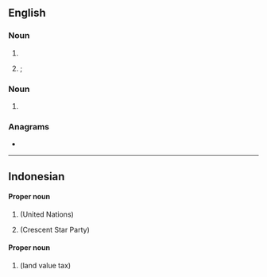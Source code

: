 ==English==

===Noun===
{{en-noun|~}}

# {{initialism of|en|polybrominated biphenyl}}
# {{lb|en|aviation}} {{initialism of|en|[[passenger]] [[boarding]] [[bridge]]}}; {{synonym of|en|jet bridge}}

===Noun===
{{en-proper noun}}

# {{initialism of|en|{{w|Provider Backbone Bridges}}}}

===Anagrams===
* {{anagrams|en|a=bbp|BBP|BPB}}

----

==Indonesian==

====Proper noun====
{{id-proper noun}}

# {{initialism of|id|[[Perserikatan Bangsa-Bangsa]]}} (United Nations)
# {{initialism of|id|[[Partai Bulan Bintang]]}} (Crescent Star Party)

====Proper noun====
{{id-noun}}

# {{initialism of|id|[[pajak bumi dan bangunan|Pajak Bumi dan Bangunan]]}} (land value tax)